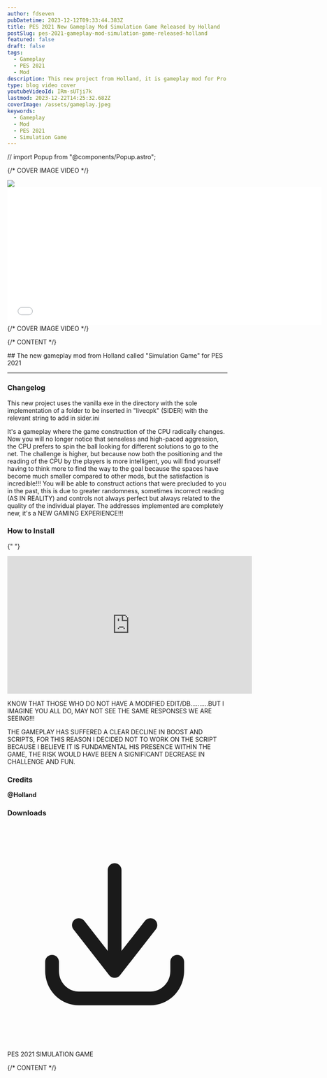 ```yaml
---
author: fdseven
pubDatetime: 2023-12-12T09:33:44.383Z
title: PES 2021 New Gameplay Mod Simulation Game Released by Holland
postSlug: pes-2021-gameplay-mod-simulation-game-released-holland
featured: false
draft: false
tags:
  - Gameplay
  - PES 2021
  - Mod
description: This new project from Holland, it is gameplay mod for Pro Evolution Soccer 2021. Check this out, it's a NEW GAMING EXPERIENCE!!!
type: blog video cover
youtubeVideoId: IRm-sUTji7k
lastmod: 2023-12-22T14:25:32.682Z
coverImage: /assets/gameplay.jpeg
keywords:
  - Gameplay
  - Mod
  - PES 2021
  - Simulation Game
---
```


// import Popup from "@components/Popup.astro";

{/* COVER IMAGE VIDEO */}

<div class="col-start-1 col-span-8 lg:col-start-2 lg:col-end-9 lg:row-span-2 mt-0 lg:-mt-40">
  <div class="relative grid lg:-mr-8">
    <img
      src={frontmatter.coverImage}
      class="cover w-full aspect-video object-cover col-start-1 row-start-1"
    />
    <Modal
      modalId="gpholland"
      className="play-btn w-full h-full p-3 hover:scale-110 transition duration-300 col-start-1 row-start-1 place-self-center z-10"
      embedYT="yes"
    >
      <main slot="main">
        <div class="grid">
          <iframe
            id="player"
            class="max-w-[90vw] h-[100vh] max-h-[50.25vw] lg:max-h-[720px] w-[100vw] lg:max-w-7xl -m-6 row-start-1 col-start-1"
            width="720"
            height="315"
            src={`https://www.youtube.com/embed/${frontmatter.youtubeVideoId}?enablejsapi=1`}
            title="YouTube video player"
            frameborder="0"
            allow="accelerometer; autoplay; clipboard-write; encrypted-media; gyroscope; picture-in-picture; web-share"
            allowfullscreen
          ></iframe>
        </div>
      </main>
    </Modal>
  </div>
</div>
{/* COVER IMAGE VIDEO */}

{/* CONTENT */}

<div class="col-span-8 md:col-start-2 md:col-span-6 lg:col-start-2 lg:col-span-4 [&>h2]:!mt-0">
  ## The new gameplay mod from Holland called "Simulation Game" for PES 2021
  
  <hr />

### Changelog

This new project uses the vanilla exe in the directory with the sole implementation of a folder to be inserted in "livecpk" (SIDER) with the relevant string
to add in sider.ini

It's a gameplay where the game construction of the CPU radically changes.
Now you will no longer notice that senseless and high-paced aggression, the CPU prefers to spin the ball looking for different solutions to go to the net.
The challenge is higher, but because now both the positioning and the reading of the CPU by the players is more intelligent, you will find yourself having to think more
to find the way to the goal because the spaces have become much smaller compared to other mods, but the satisfaction is incredible!!!
You will be able to construct actions that were precluded to you in the past, this is due to greater randomness, sometimes incorrect reading (AS IN REALITY) and controls
not always perfect but always related to the quality of the individual player.
The addresses implemented are completely new, it's a NEW GAMING EXPERIENCE!!!

### How to Install

{" "}

<div class="aspect-video relative">
  <iframe
    class="absolute w-full h-full"
    width="560"
    height="315"
    src="https://www.youtube.com/embed/kGQHaKhuKo0?si=U-WzRtGfKIfKnIR9"
    title="YouTube video player"
    frameborder="0"
    allow="accelerometer; autoplay; clipboard-write; encrypted-media; gyroscope; picture-in-picture; web-share"
    allowfullscreen
  ></iframe>
</div>

KNOW THAT THOSE WHO DO NOT HAVE A MODIFIED EDIT/DB..........BUT I IMAGINE YOU ALL DO, MAY NOT SEE THE SAME RESPONSES WE ARE SEEING!!!

THE GAMEPLAY HAS SUFFERED A CLEAR DECLINE IN BOOST AND SCRIPTS, FOR THIS REASON I DECIDED NOT TO WORK ON THE SCRIPT BECAUSE I BELIEVE IT IS FUNDAMENTAL
HIS PRESENCE WITHIN THE GAME, THE RISK WOULD HAVE BEEN A SIGNIFICANT DECREASE IN CHALLENGE AND FUN.

### Credits

**@Holland**

### Downloads

  <div className="flex flex-wrap gap-2">
    <LinkButton
      targetNew={true}
      title="PES 2021 SIMULATION GAME"
      href="https://modsfire.com/p275WOLYa1hcY08"
      className="flex items-center [&>p]:!m-0 px-4 !text-skin-inverted [&>p]:!text-skin-inverted [&>p>svg]:text-skin-inverted bg-skin-accent rounded-full !decoration-transparent border border-skin-accent transition duration-500"
    >
      <svg
        class="text-skin-inverted"
        viewBox="0 0 24 24"
        fill="none"
        xmlns="http://www.w3.org/2000/svg"
      >
        <g id="SVGRepo_bgCarrier" stroke-width="0"></g>
        <g
          id="SVGRepo_tracerCarrier"
          stroke-linecap="round"
          stroke-linejoin="round"
        ></g>
        <g id="SVGRepo_iconCarrier">
          <path
            d="M5.625 15C5.625 14.5858 5.28921 14.25 4.875 14.25C4.46079 14.25 4.125 14.5858 4.125 15H5.625ZM4.875 16H4.125H4.875ZM19.275 15C19.275 14.5858 18.9392 14.25 18.525 14.25C18.1108 14.25 17.775 14.5858 17.775 15H19.275ZM11.1086 15.5387C10.8539 15.8653 10.9121 16.3366 11.2387 16.5914C11.5653 16.8461 12.0366 16.7879 12.2914 16.4613L11.1086 15.5387ZM16.1914 11.4613C16.4461 11.1347 16.3879 10.6634 16.0613 10.4086C15.7347 10.1539 15.2634 10.2121 15.0086 10.5387L16.1914 11.4613ZM11.1086 16.4613C11.3634 16.7879 11.8347 16.8461 12.1613 16.5914C12.4879 16.3366 12.5461 15.8653 12.2914 15.5387L11.1086 16.4613ZM8.39138 10.5387C8.13662 10.2121 7.66533 10.1539 7.33873 10.4086C7.01212 10.6634 6.95387 11.1347 7.20862 11.4613L8.39138 10.5387ZM10.95 16C10.95 16.4142 11.2858 16.75 11.7 16.75C12.1142 16.75 12.45 16.4142 12.45 16H10.95ZM12.45 5C12.45 4.58579 12.1142 4.25 11.7 4.25C11.2858 4.25 10.95 4.58579 10.95 5H12.45ZM4.125 15V16H5.625V15H4.125ZM4.125 16C4.125 18.0531 5.75257 19.75 7.8 19.75V18.25C6.61657 18.25 5.625 17.2607 5.625 16H4.125ZM7.8 19.75H15.6V18.25H7.8V19.75ZM15.6 19.75C17.6474 19.75 19.275 18.0531 19.275 16H17.775C17.775 17.2607 16.7834 18.25 15.6 18.25V19.75ZM19.275 16V15H17.775V16H19.275ZM12.2914 16.4613L16.1914 11.4613L15.0086 10.5387L11.1086 15.5387L12.2914 16.4613ZM12.2914 15.5387L8.39138 10.5387L7.20862 11.4613L11.1086 16.4613L12.2914 15.5387ZM12.45 16V5H10.95V16H12.45Z"
            fill="currentColor"
          ></path>
        </g>
      </svg>
      <p class="group-hover:!text-skin-accent transition duration-500">
        PES 2021 SIMULATION GAME
      </p>
    </LinkButton>
  </div>
  
</div>
{/* CONTENT */}
